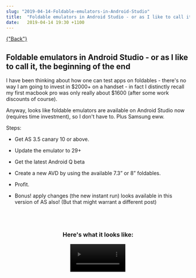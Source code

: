 ```yaml
---
slug: "2019-04-14-Foldable-emulators-in-Android-Studio"
title:  "Foldable emulators in Android Studio - or as I like to call it, the beginning of the end"
date:   2019-04-14 19:30 +1100
---
```




<div className="blogpage">
    <a href={"/blog"} smooth duration={1000}>
    {"Back"}
    </a>
</div>

<div className="blogText">

## Foldable emulators in Android Studio - or as I like to call it, the beginning of the end

I have been thinking about how one can test apps on foldables - there's no way I am going to invest in $2000+ on a handset - in fact I distinctly recall my first macbook pro was only really about $1600 (after some work discounts of course).

Anyway, looks like foldable emulators are available on Android Studio now (requires time investment), so I don't have to. Plus Samsung eww.

Steps:
- Get AS 3.5 canary 10 or above.

- Update the emulator to 29+

- Get the latest Android Q beta

- Create a new AVD by using the available 7.3” or 8” foldables.

- Profit.

- Bonus! apply changes (the new instant run) looks available in this version of AS also! (But that might warrant a different post)

<br/>
<br/>

<div align="center">
<h3> Here's what it looks like: </h3>
    <video width="30%" controls autostart autoPlay src={ foldable_emulators } type="video/mp4" />
</div>

</div>
